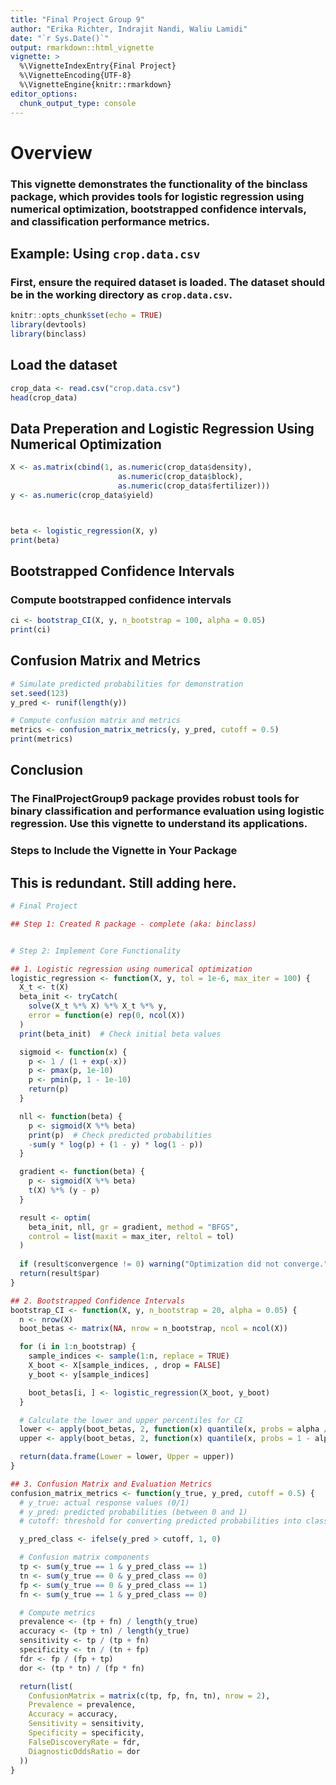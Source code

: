 ```yaml
---
title: "Final Project Group 9"
author: "Erika Richter, Indrajit Nandi, Waliu Lamidi"
date: "`r Sys.Date()`"
output: rmarkdown::html_vignette
vignette: >
  %\VignetteIndexEntry{Final Project}
  %\VignetteEncoding{UTF-8}
  %\VignetteEngine{knitr::rmarkdown}
editor_options: 
  chunk_output_type: console
---
```


# Overview

### This vignette demonstrates the functionality of the **binclass** package, which provides tools for logistic regression using numerical optimization, bootstrapped confidence intervals, and classification performance metrics.

## Example: Using `crop.data.csv`

### First, ensure the required dataset is loaded. The dataset should be in the working directory as `crop.data.csv`.

```r
knitr::opts_chunk$set(echo = TRUE)
library(devtools)
library(binclass)
```

## Load the dataset
```r
crop_data <- read.csv("crop.data.csv")
head(crop_data)

```


## Data Preperation and Logistic Regression Using Numerical Optimization
```r

X <- as.matrix(cbind(1, as.numeric(crop_data$density), 
                        as.numeric(crop_data$block), 
                        as.numeric(crop_data$fertilizer)))
y <- as.numeric(crop_data$yield) 



beta <- logistic_regression(X, y)
print(beta)

```

## Bootstrapped Confidence Intervals
### Compute bootstrapped confidence intervals
```r
ci <- bootstrap_CI(X, y, n_bootstrap = 100, alpha = 0.05)
print(ci)
```

## Confusion Matrix and Metrics
```r
# Simulate predicted probabilities for demonstration
set.seed(123)
y_pred <- runif(length(y))

# Compute confusion matrix and metrics
metrics <- confusion_matrix_metrics(y, y_pred, cutoff = 0.5)
print(metrics)
```

## Conclusion
### The FinalProjectGroup9 package provides robust tools for binary classification and performance evaluation using logistic regression. Use this vignette to understand its applications.



### Steps to Include the Vignette in Your Package

<!-- 1. **Save the File**: -->
<!--    Save the vignette file as `vignettes/FinalProject.Rmd` in your package directory. -->

<!-- 2. **Add Vignette Support**: -->
<!--    Run the following command to set up vignettes in your package: -->

<!--    ```R -->
<!--    usethis::use_vignette("FinalProject") -->
<!-- Build and Check: Build your package using: -->
<!-- R -->

<!-- devtools::build() -->
<!-- Check that the vignette renders correctly by running: -->
<!-- R -->

<!-- devtools::build_vignettes() -->
<!-- Install the Package: Install the package and view the vignette: -->
<!-- R -->

<!-- devtools::install() -->
<!-- browseVignettes("FinalProjectGroup9") -->




## This is redundant. Still adding here. 
```r



# Final Project

## Step 1: Created R package - complete (aka: binclass)


# Step 2: Implement Core Functionality

## 1. Logistic regression using numerical optimization
logistic_regression <- function(X, y, tol = 1e-6, max_iter = 100) {
  X_t <- t(X)
  beta_init <- tryCatch(
    solve(X_t %*% X) %*% X_t %*% y, 
    error = function(e) rep(0, ncol(X))
  )
  print(beta_init)  # Check initial beta values

  sigmoid <- function(x) {
    p <- 1 / (1 + exp(-x))
    p <- pmax(p, 1e-10)
    p <- pmin(p, 1 - 1e-10)
    return(p)
  }

  nll <- function(beta) {
    p <- sigmoid(X %*% beta)
    print(p)  # Check predicted probabilities
    -sum(y * log(p) + (1 - y) * log(1 - p))
  }

  gradient <- function(beta) {
    p <- sigmoid(X %*% beta)
    t(X) %*% (y - p)
  }

  result <- optim(
    beta_init, nll, gr = gradient, method = "BFGS", 
    control = list(maxit = max_iter, reltol = tol)
  )
  
  if (result$convergence != 0) warning("Optimization did not converge.")
  return(result$par)
}

## 2. Bootstrapped Confidence Intervals
bootstrap_CI <- function(X, y, n_bootstrap = 20, alpha = 0.05) {
  n <- nrow(X)
  boot_betas <- matrix(NA, nrow = n_bootstrap, ncol = ncol(X))

  for (i in 1:n_bootstrap) {
    sample_indices <- sample(1:n, replace = TRUE)
    X_boot <- X[sample_indices, , drop = FALSE]
    y_boot <- y[sample_indices]

    boot_betas[i, ] <- logistic_regression(X_boot, y_boot)
  }

  # Calculate the lower and upper percentiles for CI
  lower <- apply(boot_betas, 2, function(x) quantile(x, probs = alpha / 2))
  upper <- apply(boot_betas, 2, function(x) quantile(x, probs = 1 - alpha / 2))

  return(data.frame(Lower = lower, Upper = upper))
}

## 3. Confusion Matrix and Evaluation Metrics
confusion_matrix_metrics <- function(y_true, y_pred, cutoff = 0.5) {
  # y_true: actual response values (0/1)
  # y_pred: predicted probabilities (between 0 and 1)
  # cutoff: threshold for converting predicted probabilities into class labels

  y_pred_class <- ifelse(y_pred > cutoff, 1, 0)

  # Confusion matrix components
  tp <- sum(y_true == 1 & y_pred_class == 1)
  tn <- sum(y_true == 0 & y_pred_class == 0)
  fp <- sum(y_true == 0 & y_pred_class == 1)
  fn <- sum(y_true == 1 & y_pred_class == 0)

  # Compute metrics
  prevalence <- (tp + fn) / length(y_true)
  accuracy <- (tp + tn) / length(y_true)
  sensitivity <- tp / (tp + fn)
  specificity <- tn / (tn + fp)
  fdr <- fp / (fp + tp)
  dor <- (tp * tn) / (fp * fn)

  return(list(
    ConfusionMatrix = matrix(c(tp, fp, fn, tn), nrow = 2),
    Prevalence = prevalence,
    Accuracy = accuracy,
    Sensitivity = sensitivity,
    Specificity = specificity,
    FalseDiscoveryRate = fdr,
    DiagnosticOddsRatio = dor
  ))
}


```



